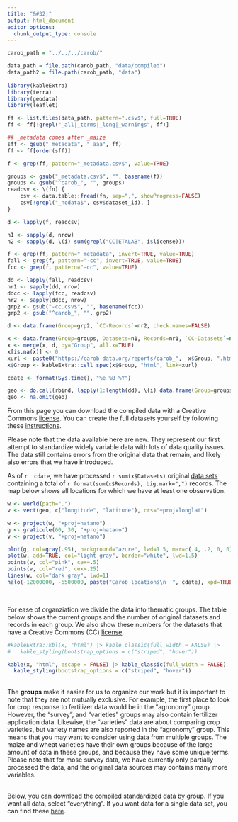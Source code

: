 ```yaml
---
title: "&#32;"
output: html_document
editor_options: 
  chunk_output_type: console
---
```


```r
carob_path = "../../../carob/"

data_path = file.path(carob_path, "data/compiled")
data_path2 = file.path(carob_path, "data")
  
library(kableExtra)
library(terra)
library(geodata)
library(leaflet)

ff <- list.files(data_path, pattern=".csv$", full=TRUE)
ff <- ff[!grepl("_all|_terms|_long|_warnings", ff)]

## _metadata comes after _maize
sff <- gsub("_metadata", "_aaa", ff)
ff <- ff[order(sff)]

f <- grep(ff, pattern="_metadata.csv$", value=TRUE)

groups <- gsub("_metadata.csv$", "", basename(f))
groups <- gsub("^carob_", "", groups)
readcsv <- \(fn) {
	csv <- data.table::fread(fn, sep=",", showProgress=FALSE)
	csv[!grepl("_nodata$", csv$dataset_id), ]
}

d <- lapply(f, readcsv)

n1 <- sapply(d, nrow)
n2 <- sapply(d, \(i) sum(grepl("CC|ETALAB", i$license)))

f <- grep(ff, pattern="_metadata", invert=TRUE, value=TRUE)
fall <- grep(f, pattern="-cc", invert=TRUE, value=TRUE)
fcc <- grep(f, pattern="-cc", value=TRUE)

dd <- lapply(fall, readcsv)
nr1 <- sapply(dd, nrow)
ddcc <- lapply(fcc, readcsv)
nr2 <- sapply(ddcc, nrow)
grp2 <- gsub("-cc.csv$", "", basename(fcc))
grp2 <- gsub("^carob_", "", grp2)

d <- data.frame(Group=grp2, `CC-Records`=nr2, check.names=FALSE)

x <- data.frame(Group=groups, Datasets=n1, Records=nr1, `CC-Datasets`=n2, check.names=FALSE)
x <- merge(x, d, by="Group", all.x=TRUE)
x[is.na(x)] <- 0
xurl <- paste0("https://carob-data.org/reports/carob_",  x$Group, ".html")
x$Group <- kableExtra::cell_spec(x$Group, "html", link=xurl)

cdate <- format(Sys.time(), "%e %B %Y")

geo <- do.call(rbind, lapply(1:length(dd), \(i) data.frame(Group=groups[i], dd[[i]][, c("country", "longitude", "latitude")]))) |> unique()
geo <- na.omit(geo)

```


From this page you can download the compiled data with a Creative Commons [license](licenses.html). You can create the full datasets yourself by following these [instructions](compile.html). 

Please note that the data available here are new. They represent our first attempt to standardize widely variable data with lots of data quality issues. The data still contains errors from the original data that remain, and likely also errors that we have introduced. 

As of `r  cdate`, we have processed `r sum(x$Datasets)` original [data sets](done.html) containing a total of `r format(sum(x$Records), big.mark=",")` records. The map below shows all locations for which we have at least one observation.

```r
w <- world(path=".")
v <- vect(geo, c("longitude", "latitude"), crs="+proj=longlat")

w <- project(w, "+proj=hatano")
g <- graticule(60, 30, "+proj=hatano")
v <- project(v, "+proj=hatano")

plot(g, col=gray(.95), background="azure", lwd=1.5, mar=c(.4, .2, 0, 0), lab.cex=.4)
plot(w, add=TRUE, col="light gray", border="white", lwd=1.5)
points(v, col="pink", cex=.5)
points(v, col="red", cex=.25)
lines(w, col="dark gray", lwd=1)
halo(-12000000, -6500000, paste("Carob locations\n  ", cdate), xpd=TRUE, cex=.6)
``` 

<br>

For ease of organziation we divide the data into thematic groups. The table below shows the current groups and the number of original datasets and records in each group. We also show these numbers for the datasets that have a Creative Commons (CC) [license](licenses.html). 

```r
#kableExtra::kbl(x, "html") |> kable_classic(full_width = FALSE) |>
#   kable_styling(bootstrap_options = c("striped", "hover"))

kable(x, "html", escape = FALSE) |> kable_classic(full_width = FALSE) |>
  kable_styling(bootstrap_options = c("striped", "hover")) 
```
</br>
The **groups** make it easier for us to organize our work but it is important to note that they are not mutually exclusive. For example, the first place to look for crop response to fertilizer data would be in the "agronomy" group. However, the "survey", and "varieties" groups may also contain fertilizer application data. Likewise, the "varieties" data are about comparing crop varieties, but variety names are also reported in the "agronomy" group. This means that you may want to consider using data from multiple groups. The maize and wheat varieties have their own groups because of the large amount of data in these groups, and because they have some unique terms. Please note that for mose survey data, we have currently only partially processed the data, and the original data sources may contains many more variables.

</br>
Below, you can download the compiled standardized data by group. If you want all data, select "everything". If you want data for a single data set, you can find these [here](done.html).